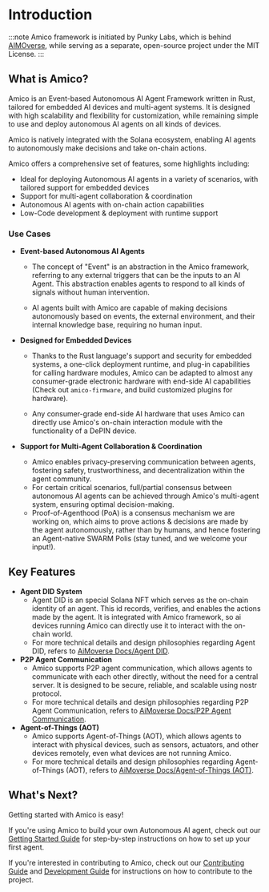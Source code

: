 # Introduction

:::note 
Amico framework is initiated by Punky Labs, which is behind [AIMOverse](https://aimoverse.xyz), while serving as a separate, open-source project under the MIT License.
:::

## What is Amico?

Amico is an Event-based Autonomous AI Agent Framework written in Rust, tailored for embedded AI devices and multi-agent systems. It is designed with high scalability and flexibility for customization, while remaining simple to use and deploy autonomous AI agents on all kinds of devices.

Amico is natively integrated with the Solana ecosystem, enabling AI agents to autonomously make decisions and take on-chain actions.

Amico offers a comprehensive set of features, some highlights including:

- Ideal for deploying Autonomous AI agents in a variety of scenarios, with tailored support for embedded devices
- Support for multi-agent collaboration & coordination
- Autonomous AI agents with on-chain action capabilities
- Low-Code development & deployment with runtime support

### Use Cases

- **Event-based Autonomous AI Agents**

  - The concept of "Event" is an abstraction in the Amico framework, referring to any external triggers that can be the inputs to an AI Agent. This abstraction enables agents to respond to all kinds of signals without human intervention.

  - AI agents built with Amico are capable of making decisions autonomously based on events, the external environment, and their internal knowledge base, requiring no human input.

- **Designed for Embedded Devices**

  - Thanks to the Rust language's support and security for embedded systems, a one-click deployment runtime, and plug-in capabilities for calling hardware modules, Amico can be adapted to almost any consumer-grade electronic hardware with end-side AI capabilities (Check out `amico-firmware`, and build customized plugins for hardware).

  - Any consumer-grade end-side AI hardware that uses Amico can directly use Amico's on-chain interaction module with the functionality of a DePIN device.

- **Support for Multi-Agent Collaboration & Coordination**

  - Amico enables privacy-preserving communication between agents, fostering safety, trustworthiness, and decentralization within the agent community.
  - For certain critical scenarios, full/partial consensus between autonomous AI agents can be achieved through Amico's multi-agent system, ensuring optimal decision-making.
  - Proof-of-Agenthood (PoA) is a consensus mechanism we are working on, which aims to prove actions & decisions are made by the agent autonomously, rather than by humans, and hence fostering an Agent-native SWARM Polis (stay tuned, and we welcome your input!).

## Key Features

- **Agent DID System**
  - Agent DID is an special Solana NFT which serves as the on-chain identity of an agent. This id records, verifies, and enables the actions made by the agent. It is integrated with Amico framework, so ai devices running Amico can directly use it to interact with the on-chain world.
  - For more technical details and design philosophies regarding Agent DID, refers to [AiMoverse Docs/Agent DID](https://aimoverse.gitbook.io/aimoverse/technical-deepdive/agent-did).
- **P2P Agent Communication**
  - Amico supports P2P agent communication, which allows agents to communicate with each other directly, without the need for a central server. It is designed to be secure, reliable, and scalable using nostr protocol.
  - For more technical details and design philosophies regarding P2P Agent Communication, refers to [AiMoverse Docs/P2P Agent Communication](https://aimoverse.gitbook.io/aimoverse/technical-deepdive/a2a-communication).
- **Agent-of-Things (AOT)**
  - Amico supports Agent-of-Things (AOT), which allows agents to interact with physical devices, such as sensors, actuators, and other devices remotely, even what devices are not running Amico.
  - For more technical details and design philosophies regarding Agent-of-Things (AOT), refers to [AiMoverse Docs/Agent-of-Things (AOT)](https://aimoverse.gitbook.io/aimoverse/technical-deepdive/agent-of-everything-aoe).

## What's Next?

Getting started with Amico is easy!

If you're using Amico to build your own Autonomous AI agent, check out our [Getting Started Guide](/docs/getting-started/run) for step-by-step instructions on how to set up your first agent.

If you're interested in contributing to Amico, check out our [Contributing Guide](/docs/contributing) and [Development Guide](/docs/getting-started/development) for instructions on how to contribute to the project.
